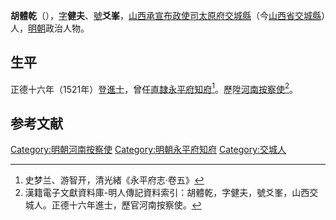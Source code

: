 {{noteta
|T=zh-hans:胡体乾;zh-hk:胡體乾;zh-tw:胡體乾;
|1=zh-hans:体乾;zh-hk:體乾;zh-tw:體乾;
}}
{{明清人物信息框
| 姓名 = 胡體乾
| 原名 =
| 圖片名稱= 
| 圖片大小 =
| 圖片說明 = 
| 最高職務 = 河南按察使
| 國家 = 大明 
| 爵位 =
| 籍貫 = [[山西承宣布政使司|山西承宣布政使司]][[太原府|太原府]][[交城縣|交城縣]]
| 族裔 = 
| 旗籍 = 
| 字號 = 字健夫，號爻峯
| 諡號 =
| 出生日期 = 生年不詳
| 出生地點 = [[山西承宣布政使司|山西承宣布政使司]][[太原府|太原府]][[交城縣|交城縣]]
| 逝世日期 = 卒年不詳
| 逝世地點 =
| 墓葬 =
| 配偶 = 
| 親屬 = 
| 出身 =
* 正德十六年辛巳科進士
| 經歷 =
| 著作 =  
}}
'''胡體乾'''（{{bd|？||？|catIdx=Hu胡}}），[[表字|字]]'''健夫'''、[[號|號]]'''爻峯'''，[[山西承宣布政使司|山西承宣布政使司]][[太原府|太原府]][[交城縣|交城縣]]（今[[山西省|山西省]][[交城縣|交城縣]]）人，[[明朝|明朝]]政治人物。

== 生平 ==
正德十六年（1521年）登[[進士|進士]]，曾任[[北直隸|直隸]][[永平府|永平府]][[知府|知府]]<ref>史梦兰、游智开，清光緒《永平府志·卷五》</ref>。歷陞[[河南|河南]][[按察使|按察使]]<ref>漢籍電子文獻資料庫-明人傳記資料索引：胡體乾，字健夫，號爻峯，山西交城人。正德十六年進士，歷官河南按察使。</ref>。

==参考文献==
{{reflist}}
{{明朝人物小作品}}
{{正德十六年辛巳科殿試金榜}}
{{DEFAULTSORT:Hu胡}}
[[Category:明朝河南按察使|Category:明朝河南按察使]]
[[Category:明朝永平府知府|Category:明朝永平府知府]]
[[Category:交城人|Category:交城人]]